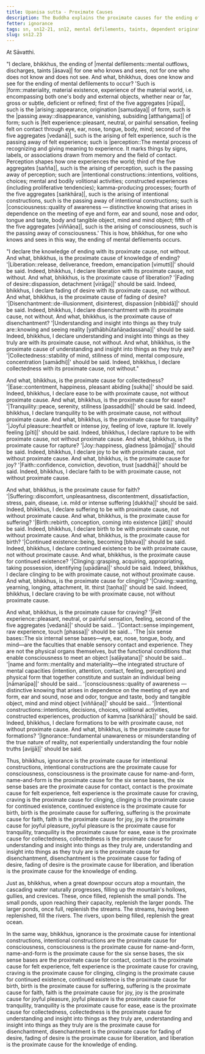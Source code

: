 ```yaml
---
title: Upanisa sutta - Proximate Causes
description: The Buddha explains the proximate causes for the ending of the mental defilements. The twelve factors leading to the ending of defilements are explained along with twelve factors that lead to suffering.
fetter: ignorance
tags: sn, sn12-21, sn12, mental defilements, taints, dependent origination,dependent co-arising, suffering, liberation, ignorance, intentional constructions, consciousness, name and form, six sense bases, contact, felt experience, feeling, craving, clinging, continued existence, birth, suffering, faith, joy, joyful pleasure, rapture, tranquility, ease, collectedness, understanding, insight, disenchantment, fading of desire, knowledge
slug: sn12.23
---
```


At Sāvatthi.

"I declare, bhikkhus, the ending of |mental defilements::mental outflows, discharges, taints [āsava]| for one who knows and sees, not for one who does not know and does not see. And what, bhikkhus, does one know and see for the ending of mental defilements to occur? 'Such is |form::materiality, material existence, experience of the material world, i.e. encompassing both one's body and external objects, whether near or far, gross or subtle, deficient or refined; first of the five aggregates [rūpa]|, such is the |arising::appearance, origination [samudaya]| of form, such is the |passing away::disappearance, vanishing, subsiding [atthaṅgama]| of form; such is |felt experience::pleasant, neutral, or painful sensation, feeling felt on contact through eye, ear, nose, tongue, body, mind; second of the five aggregates [vedanā]|, such is the arising of felt experience, such is the passing away of felt experience; such is |perception::The mental process of recognizing and giving meaning to experience. It marks things by signs, labels, or associations drawn from memory and the field of contact. Perception shapes how one experiences the world; third of the five aggregates [sañña]|, such is the arising of perception, such is the passing away of perception; such are |intentional constructions::intentions, volitions, choices; mental and bodily volitional activities; constructed experiences (including proliferative tendencies); kamma-producing processes; fourth of the five aggregates [saṅkhāra]|, such is the arising of intentional constructions, such is the passing away of intentional constructions; such is |consciousness::quality of awareness — distinctive knowing that arises in dependence on the meeting of eye and form, ear and sound, nose and odor, tongue and taste, body and tangible object, mind and mind object; fifth of the five aggregates [viññāṇa]|, such is the arising of consciousness, such is the passing away of consciousness.' This is how, bhikkhus, for one who knows and sees in this way, the ending of mental defilements occurs.

"I declare the knowledge of ending with its proximate cause, not without. And what, bhikkhus, is the proximate cause of knowledge of ending? '|Liberation::release, deliverance, freedom, emancipation [vimutti]|' should be said. Indeed, bhikkhus, I declare liberation with its proximate cause, not without. And what, bhikkhus, is the proximate cause of liberation? '|Fading of desire::dispassion, detachment [virāga]|' should be said. Indeed, bhikkhus, I declare fading of desire with its proximate cause, not without. And what, bhikkhus, is the proximate cause of fading of desire? '|Disenchantment::de-illusionment, disinterest, dispassion [nibbidā]|' should be said. Indeed, bhikkhus, I declare disenchantment with its proximate cause, not without. And what, bhikkhus, is the proximate cause of disenchantment? '|Understanding and insight into things as they truly are::knowing and seeing reality [yathābhūtañāṇadassana]|' should be said. Indeed, bhikkhus, I declare understanding and insight into things as they truly are with its proximate cause, not without. And what, bhikkhus, is the proximate cause of understanding and insight into things as they truly are? '|Collectedness::stability of mind, stillness of mind, mental composure, concentration [samādhi]|' should be said. Indeed, bhikkhus, I declare collectedness with its proximate cause, not without."

And what, bhikkhus, is the proximate cause for collectedness? '|Ease::contentment, happiness, pleasant abiding [sukha]|' should be said. Indeed, bhikkhus, I declare ease to be with proximate cause, not without proximate cause. And what, bhikkhus, is the proximate cause for ease? '|Tranquility::peace, serenity, stillness [passaddhi]|' should be said. Indeed, bhikkhus, I declare tranquility to be with proximate cause, not without proximate cause. And what, bhikkhus, is the proximate cause for tranquility? '|Joyful pleasure::heartfelt or intense joy, feeling of love, rapture lit. lovely feeling [pīti]|' should be said. Indeed, bhikkhus, I declare rapture to be with proximate cause, not without proximate cause. And what, bhikkhus, is the proximate cause for rapture? '|Joy::happiness, gladness [pāmojja]|' should be said. Indeed, bhikkhus, I declare joy to be with proximate cause, not without proximate cause. And what, bhikkhus, is the proximate cause for joy? '|Faith::confidence, conviction, devotion, trust [saddhā]|' should be said. Indeed, bhikkhus, I declare faith to be with proximate cause, not without proximate cause.

And what, bhikkhus, is the proximate cause for faith? '|Suffering::discomfort, unpleasantness, discontentment, dissatisfaction, stress, pain, disease, i.e. mild or intense suffering [dukkha]|' should be said. Indeed, bhikkhus, I declare suffering to be with proximate cause, not without proximate cause. And what, bhikkhus, is the proximate cause for suffering? '|Birth::rebirth, conception, coming into existence [jāti]|' should be said. Indeed, bhikkhus, I declare birth to be with proximate cause, not without proximate cause. And what, bhikkhus, is the proximate cause for birth? '|Continued existence::being, becoming [bhava]|' should be said. Indeed, bhikkhus, I declare continued existence to be with proximate cause, not without proximate cause. And what, bhikkhus, is the proximate cause for continued existence? '|Clinging::grasping, acquiring, appropriating, taking possession, identifying [upādāna]|' should be said. Indeed, bhikkhus, I declare clinging to be with proximate cause, not without proximate cause. And what, bhikkhus, is the proximate cause for clinging? '|Craving::wanting, yearning, longing, attachment, lit. thirst [taṇha]|' should be said. Indeed, bhikkhus, I declare craving to be with proximate cause, not without proximate cause.

And what, bhikkhus, is the proximate cause for craving? '|Felt experience::pleasant, neutral, or painful sensation, feeling, second of the five aggregates [vedanā]|' should be said... '|Contact::sense impingement, raw experience, touch [phassa]|' should be said... 'The |six sense bases::The six internal sense bases—eye, ear, nose, tongue, body, and mind—are the faculties that enable sensory contact and experience. They are not the physical organs themselves, but the functional conditions that enable consciousness to meet an object [saḷāyatana]|' should be said... '|name and form::mentality and materiality—the integrated structure of mental capacities (intention, attention, contact, feeling, perception) and physical form that together constitute and sustain an individual being [nāmarūpa]|' should be said... '|consciousness::quality of awareness — distinctive knowing that arises in dependence on the meeting of eye and form, ear and sound, nose and odor, tongue and taste, body and tangible object, mind and mind object [viññāṇa]|' should be said... '|Intentional constructions::intentions, decisions, choices, volitional activities, constructed experiences, production of kamma [saṅkhāra]|' should be said. Indeed, bhikkhus, I declare formations to be with proximate cause, not without proximate cause. And what, bhikkhus, is the proximate cause for formations? '|Ignorance::fundamental unawareness or misunderstanding of the true nature of reality, not experientially understanding the four noble truths [avijjā]|' should be said.

Thus, bhikkhus, ignorance is the proximate cause for intentional constructions, intentional constructions are the proximate cause for consciousness, consciousness is the proximate cause for name-and-form, name-and-form is the proximate cause for the six sense bases, the six sense bases are the proximate cause for contact, contact is the proximate cause for felt experience, felt experience is the proximate cause for craving, craving is the proximate cause for clinging, clinging is the proximate cause for continued existence, continued existence is the proximate cause for birth, birth is the proximate cause for suffering, suffering is the proximate cause for faith, faith is the proximate cause for joy, joy is the proximate cause for joyful pleasure, joyful pleasure is the proximate cause for tranquility, tranquility is the proximate cause for ease, ease is the proximate cause for collectedness, collectedness is the proximate cause for understanding and insight into things as they truly are, understanding and insight into things as they truly are is the proximate cause for disenchantment, disenchantment is the proximate cause for fading of desire, fading of desire is the proximate cause for liberation, and liberation is the proximate cause for the knowledge of ending.

Just as, bhikkhus, when a great downpour occurs atop a mountain, the cascading water naturally progresses, filling up the mountain's hollows, gullies, and crevices. These, once filled, replenish the small ponds. The small ponds, upon reaching their capacity, replenish the larger ponds. The larger ponds, once full, replenish the streams. The streams, having been replenished, fill the rivers. The rivers, upon being filled, replenish the great ocean.

In the same way, bhikkhus, ignorance is the proximate cause for intentional constructions, intentional constructions are the proximate cause for consciousness, consciousness is the proximate cause for name-and-form, name-and-form is the proximate cause for the six sense bases, the six sense bases are the proximate cause for contact, contact is the proximate cause for felt experience, felt experience is the proximate cause for craving, craving is the proximate cause for clinging, clinging is the proximate cause for continued existence, continued existence is the proximate cause for birth, birth is the proximate cause for suffering, suffering is the proximate cause for faith, faith is the proximate cause for joy, joy is the proximate cause for joyful pleasure, joyful pleasure is the proximate cause for tranquility, tranquility is the proximate cause for ease, ease is the proximate cause for collectedness, collectedness is the proximate cause for understanding and insight into things as they truly are, understanding and insight into things as they truly are is the proximate cause for disenchantment, disenchantment is the proximate cause for fading of desire, fading of desire is the proximate cause for liberation, and liberation is the proximate cause for the knowledge of ending.
